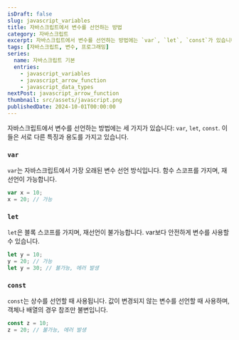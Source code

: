 ```yaml
---
isDraft: false
slug: javascript_variables
title: 자바스크립트에서 변수를 선언하는 방법
category: 자바스크립트
excerpt: 자바스크립트에서 변수를 선언하는 방법에는 `var`, `let`, `const`가 있습니다. 각각의 특징을 알아봅시다.
tags: [자바스크립트, 변수, 프로그래밍]
series:
  name: 자바스크립트 기본
  entries:
    - javascript_variables
    - javascript_arrow_function
    - javascript_data_types
nextPost: javascript_arrow_function
thumbnail: src/assets/javascript.png
publishedDate: 2024-10-01T00:00:00
---
```


자바스크립트에서 변수를 선언하는 방법에는 세 가지가 있습니다: `var`, `let`, `const`. 이들은 서로 다른 특징과 용도를 가지고 있습니다.

### `var`

`var`는 자바스크립트에서 가장 오래된 변수 선언 방식입니다. 함수 스코프를 가지며, 재선언이 가능합니다.

```javascript
var x = 10;
x = 20; // 가능
```

### `let`

`let`은 블록 스코프를 가지며, 재선언이 불가능합니다. var보다 안전하게 변수를 사용할 수 있습니다.

```javascript
let y = 10;
y = 20; // 가능
let y = 30; // 불가능, 에러 발생
```

### `const`

`const`는 상수를 선언할 때 사용됩니다. 값이 변경되지 않는 변수를 선언할 때 사용하며, 객체나 배열의 경우 참조만 불변입니다.

```javascript
const z = 10;
z = 20; // 불가능, 에러 발생
```
